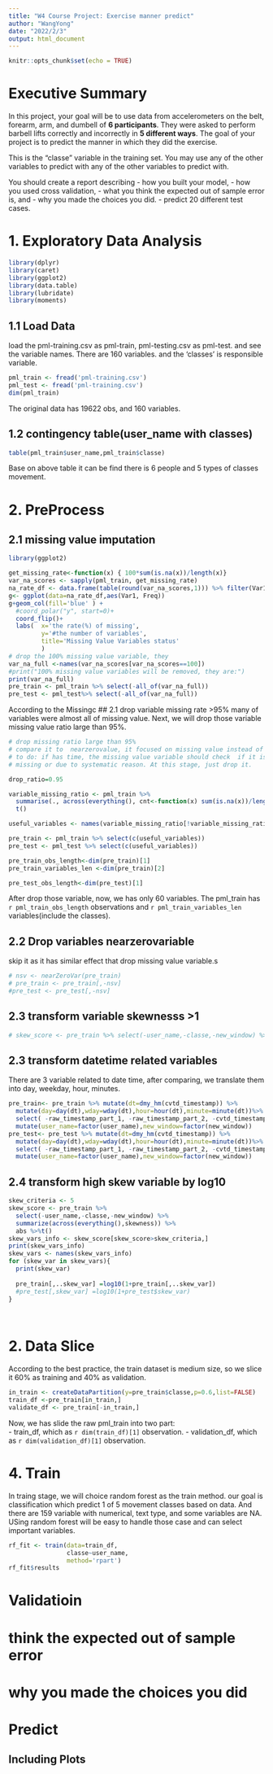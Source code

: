 ```yaml
---
title: "W4 Course Project: Exercise manner predict"
author: "WangYong"
date: "2022/2/3"
output: html_document
---
```


```r
knitr::opts_chunk$set(echo = TRUE)
```
# Executive Summary
In this project, your goal will be to use data from accelerometers on the belt, forearm, arm, and dumbell of **6 participants**. They were asked to perform barbell lifts correctly and incorrectly in **5 different ways**. The goal of your project is to predict the manner in which they did the exercise. 

This is the "classe" variable in the training set. You may use any of the other variables to predict with any of the other variables to predict with. 

You should create a report describing 
- how you built your model, 
- how you used cross validation, 
- what you think the expected out of sample error is, and 
- why you made the choices you did. 
- predict 20 different test cases. 

# 1. Exploratory Data Analysis
```r
library(dplyr)
library(caret)
library(ggplot2)
library(data.table)
library(lubridate)
library(moments)
```
## 1.1 Load Data  
load the pml-training.csv as pml-train, pml-testing.csv as pml-test. and see the variable names. There are 160 variables. and the 'classes' is responsible variable.
```r
pml_train <- fread('pml-training.csv')
pml_test <- fread('pml-training.csv')
dim(pml_train)

```
The original data has 19622 obs, and 160 variables. 


## 1.2 contingency table(user_name with classes) 
```r
table(pml_train$user_name,pml_train$classe)
```
Base on above table it can be find there is 6 people and 5 types of classes 
movement.

# 2. PreProcess
## 2.1 missing value imputation
```r
library(ggplot2)

get_missing_rate<-function(x) { 100*sum(is.na(x))/length(x)}
var_na_scores <- sapply(pml_train, get_missing_rate) 
na_rate_df <- data.frame(table(round(var_na_scores,1))) %>% filter(Var1!=0)
g<- ggplot(data=na_rate_df,aes(Var1, Freq))
g+geom_col(fill='blue' ) +
  #coord_polar("y", start=0)+
  coord_flip()+
  labs(  x='the rate(%) of missing',
         y='#the number of variables',
         title='Missing Value Variables status'
         )
# drop the 100% missing value variable, they 
var_na_full <-names(var_na_scores[var_na_scores==100])
#print("100% missing value variables will be removed, they are:")
print(var_na_full)
pre_train <- pml_train %>% select(-all_of(var_na_full))
pre_test <- pml_test%>% select(-all_of(var_na_full))
```
According to the Missingc
## 2.1 drop variable missing rate >95%
many of variables were almost all of missing value. Next, we will drop those variable missing value ratio
large than 95%. 
```r
# drop missing ratio large than 95%
# compare it to  nearzerovalue, it focused on missing value instead of same value.
# to do: if has time, the missing value variable should check  if it is random 
# missing or due to systematic reason. At this stage, just drop it.

drop_ratio=0.95

variable_missing_ratio <- pml_train %>% 
  summarise(., across(everything(), cnt<-function(x) sum(is.na(x))/length(x))) %>%
  t() 

useful_variables <- names(variable_missing_ratio[!variable_missing_ratio>=drop_ratio,])

pre_train <- pml_train %>% select(c(useful_variables))
pre_test <- pml_test %>% select(c(useful_variables))

pre_train_obs_length<-dim(pre_train)[1]
pre_train_variables_len <-dim(pre_train)[2]

pre_test_obs_length<-dim(pre_test)[1]

```
After drop those variable, now, we has only 60 variables.
The pml_train has `r pml_train_obs_length` observations and `r pml_train_variables_len` variables(include the classes).

## 2.2 Drop variables nearzerovariable
skip it as it has similar effect that drop missing value variable.s
```r
# nsv <- nearZeroVar(pre_train)
# pre_train <- pre_train[,-nsv]
#pre_test <- pre_test[,-nsv]
```

## 2.3 transform variable skewnesss >1
```r
# skew_score <- pre_train %>% select(-user_name,-classe,-new_window) %>% summarize(across(everything(),skewness)) %>% abs %>%t
```
## 2.3 transform datetime related variables
There are 3 variable related to date time, after comparing, we translate them into
day, weekday, hour, minutes.
```r
pre_train<- pre_train %>% mutate(dt=dmy_hm(cvtd_timestamp)) %>%
  mutate(day=day(dt),wday=wday(dt),hour=hour(dt),minute=minute(dt))%>%
  select( -raw_timestamp_part_1, -raw_timestamp_part_2, -cvtd_timestamp,-dt) %>%
  mutate(user_name=factor(user_name),new_window=factor(new_window))
pre_test<- pre_test %>% mutate(dt=dmy_hm(cvtd_timestamp)) %>%
  mutate(day=day(dt),wday=wday(dt),hour=hour(dt),minute=minute(dt))%>%
  select( -raw_timestamp_part_1, -raw_timestamp_part_2, -cvtd_timestamp,-dt) %>%
  mutate(user_name=factor(user_name),new_window=factor(new_window))
```

## 2.4 transform high skew variable by log10
```r
skew_criteria <- 5
skew_score <- pre_train %>% 
  select(-user_name,-classe,-new_window) %>% 
  summarize(across(everything(),skewness)) %>% 
  abs %>%t()
skew_vars_info <- skew_score[skew_score>skew_criteria,]
print(skew_vars_info)
skew_vars <- names(skew_vars_info)
for (skew_var in skew_vars){
  print(skew_var)
  
  pre_train[,..skew_var] =log10(1+pre_train[,..skew_var])
  #pre_test[,skew_var] =log10(1+pre_test$skew_var)
}

  
```

# 2. Data Slice
According to the best practice, the train dataset is medium size, so we slice it 60% as training and 40% as validation.
```r
in_train <- createDataPartition(y=pre_train$classe,p=0.6,list=FALSE)
train_df <-pre_train[in_train,]
validate_df <- pre_train[-in_train,]
```
Now, we has slide the raw pml_train into two part:   
- train_df, which as `r dim(train_df)[1]` observation.
- validation_df, which as `r dim(validation_df)[1]` observation.



# 4. Train
In traing stage, we will choice random forest as the train method. our goal is 
classification which predict 1 of 5 movement classes based on data. And there are
159 variable with numerical, text type, and some variables are NA. USing random forest
will be easy to handle those case and can select important variables.


```r

rf_fit <- train(data=train_df,
                classe~user_name, 
                method='rpart')
rf_fit$results
```
# Validatioin

# think the expected out of sample error

#  why you made the choices you did

# Predict

## Including Plots
